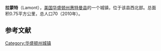 {{Infobox settlement
|official_name            = 拉蒙特
|settlement_type          = 城镇
|nickname                 =
|motto                    =

<!-- Images -->
|image_skyline            =
|imagesize                =
|image_caption            =
|image_flag               =
|image_seal               =

<!-- Maps -->
|image_map = Whitman_County_Washington_Incorporated_and_Unincorporated_areas_Lamont_Highlighted.svg
|mapsize                  = 250px
|map_caption              = 所在位置
|image_map1               =
|mapsize1                 =
|map_caption1             =

|subdivision_type         = 国家
|subdivision_name         = 美国
|subdivision_type1        = 州
|subdivision_name1        = 华盛顿州
|subdivision_type2        = 县
|subdivision_name2        = 惠特曼县

|unit_pref                = Imperial
|area_footnotes           = 
|area_magnitude           =
|area_total_km2           = 0.75
|area_land_km2            = 0.75
|area_water_km2           = 0
|area_total_sq_mi         = 0.29
|area_land_sq_mi          = 0.29
|area_water_sq_mi         = 0

<!-- Population -->
|population_as_of         = 2010年
|population_est           = 71
|pop_est_as_of            = 2012<ref name="2012 Pop Estimate">{{cite web|title=Population Estimates|url=http://www.census.gov/popest/data/cities/totals/2012/SUB-EST2012.html|publisher=[[United_States_Census_Bureau|United States Census Bureau]]|accessdate=2013-06-01|archive-url=https://www.webcitation.org/6HQu4Spqa?url=http://www.census.gov/popest/data/cities/totals/2012/SUB-EST2012.html|archive-date=2013-06-17|dead-url=yes}}</ref>
|population_footnotes     = 
|population_total         = 70
|population_density_km2   = 93.2
|population_density_sq_mi = 241.4

<!-- General information -->
|timezone                 = 太平洋时区
|utc_offset               = -8
|timezone_DST             = PDT
|utc_offset_DST           = -7
|elevation_footnotes      =
|elevation_m              = 596
|elevation_ft             = 1955
|coordinates_display      = inline,title
|coordinates_type         = region:US_type:city
|latd = 47 |latm = 12 |lats = 2 |latNS = N
|longd = 117 |longm = 54 |longs = 16 |longEW = W

<!-- Area/postal codes & others -->
|postal_code_type         = 邮编
|postal_code              = 99017
|area_code                = 509
|website                  =
|footnotes                =
}}'''拉蒙特'''（Lamont），[[美国|美国]][[华盛顿州|华盛顿州]][[惠特曼县|惠特曼县]]的一个城镇，位于该县西北部。总面积0.75平方公里，总人口70（2010年）。


==参考文献==
{{reflist}}

[[Category:华盛顿州城镇|Category:华盛顿州城镇]]